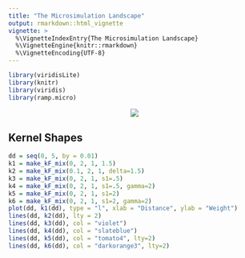 ```yaml
---
title: "The Microsimulation Landscape"
output: rmarkdown::html_vignette
vignette: >
  %\VignetteIndexEntry{The Microsimulation Landscape}
  %\VignetteEngine{knitr::rmarkdown}
  %\VignetteEncoding{UTF-8}
---
```


```r
library(viridisLite)
library(knitr)
library(viridis)
library(ramp.micro)
```



<center>
![](DynamicsOnPoints.png)
</center>


## Kernel Shapes

```r
dd = seq(0, 5, by = 0.01)
k1 = make_kF_mix(0, 2, 1, 1.5)
k2 = make_kF_mix(0.1, 2, 1, delta=1.5)
k3 = make_kF_mix(0, 2, 1, s1=.5)
k4 = make_kF_mix(0, 2, 1, s1=.5, gamma=2)
k5 = make_kF_mix(0, 2, 1, s1=2)
k6 = make_kF_mix(0, 2, 1, s1=2, gamma=2)
plot(dd, k1(dd), type = "l", xlab = "Distance", ylab = "Weight")
lines(dd, k2(dd), lty = 2)
lines(dd, k3(dd), col = "violet")
lines(dd, k4(dd), col = "slateblue")
lines(dd, k5(dd), col = "tomato4", lty=2)
lines(dd, k6(dd), col = "darkorange3", lty=2)
```

